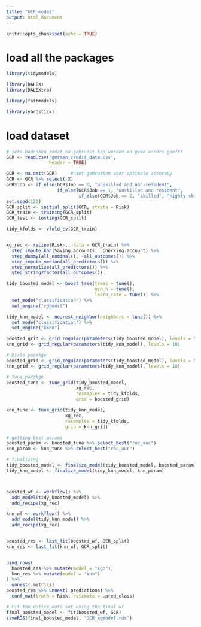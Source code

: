 ```yaml
---
title: "GCR_model"
output: html_document
---
```


```r
knitr::opts_chunk$set(echo = TRUE)
```

# load all the packages
```r
library(tidymodels)

library(DALEX)
library(DALEXtra)

library(fairmodels)

library(yardstick)

```


# load dataset
```r
# iets bedenken zodat na gebruikt kan worden en geen errors geeft!
GCR <- read.csv('german_credit_data.csv',
                header = TRUE)

GCR <- na.omit(GCR)     #niet gebruiken voor optimale accuracy
GCR <- GCR %>% select(-X)
GCR$Job <- if_else(GCR$Job == 0, "unskilled and non-resident",
                   if_else(GCR$Job == 1, "unskilled and resident",
                           if_else(GCR$Job == 2, "skilled", "highly skilled")))
set.seed(123)
GCR_split <- initial_split(GCR, strata = Risk)
GCR_train <- training(GCR_split)
GCR_test <- testing(GCR_split)
```

```r
tidy_kfolds <- vfold_cv(GCR_train)


xg_rec <- recipe(Risk~., data = GCR_train) %>%
  step_impute_knn(Saving.accounts,  Checking.account) %>%  
  step_dummy(all_nominal(), -all_outcomes()) %>% 
  step_impute_median(all_predictors()) %>% 
  step_normalize(all_predictors()) %>%
  step_string2factor(all_outcomes())
```

```r
tidy_boosted_model <- boost_tree(trees = tune(),
                                 min_n = tune(),
                                 learn_rate = tune()) %>% 
  set_mode("classification") %>% 
  set_engine("xgboost")

tidy_knn_model <- nearest_neighbor(neighbors = tune()) %>% 
  set_mode("classification") %>% 
  set_engine("kknn")

boosted_grid <- grid_regular(parameters(tidy_boosted_model), levels = 5)
knn_grid <- grid_regular(parameters(tidy_knn_model), levels = 10)

```


```r
# Dials pacakge 
boosted_grid <- grid_regular(parameters(tidy_boosted_model), levels = 5)
knn_grid <- grid_regular(parameters(tidy_knn_model), levels = 10)
```


```r
# Tune pacakge 
boosted_tune <- tune_grid(tidy_boosted_model,
                          xg_rec,
                          resamples = tidy_kfolds,
                          grid = boosted_grid)

knn_tune <- tune_grid(tidy_knn_model,
                      xg_rec,
                      resamples = tidy_kfolds,
                      grid = knn_grid)
```


```r
# getting best params
boosted_param <- boosted_tune %>% select_best("roc_auc")
knn_param <- knn_tune %>% select_best("roc_auc")

```



```r
# finalizing
tidy_boosted_model <- finalize_model(tidy_boosted_model, boosted_param)
tidy_knn_model <- finalize_model(tidy_knn_model, knn_param)



boosted_wf <- workflow() %>% 
  add_model(tidy_boosted_model) %>% 
  add_recipe(xg_rec)

knn_wf <- workflow() %>% 
  add_model(tidy_knn_model) %>% 
  add_recipe(xg_rec)


boosted_res <- last_fit(boosted_wf, GCR_split)
knn_res <- last_fit(knn_wf, GCR_split)


bind_rows(
  boosted_res %>% mutate(model = "xgb"),
  knn_res %>% mutate(model = "knn")
) %>% 
  unnest(.metrics)
boosted_res %>% unnest(.predictions) %>% 
  conf_mat(truth = Risk, estimate = .pred_class)
```



```r
# Fit the entire data set using the final wf 
final_boosted_model <- fit(boosted_wf, GCR)
saveRDS(final_boosted_model, "GCR_xgmodel.rds")
```































